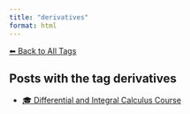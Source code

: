 ```yaml
---
title: "derivatives"
format: html
---
```


[⬅ Back to All Tags](../tags.qmd)

## Posts with the tag **derivatives**

- [🎓 Differential and Integral Calculus Course](/posts/courses/mathematics/calculus/index.html)
